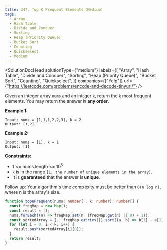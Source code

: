 ```yaml
---
title: 347. Top K Frequent Elements (Medium)
tags:
  - Array
  - Hash Table
  - Divide and Conquer
  - Sorting
  - Heap (Priority Queue)
  - Bucket Sort
  - Counting
  - Quickselect
  - Medium
---
```



<SolutionDocHead
  solutionType={"medium"}
  labels={[
    "Array",
    "Hash Table",
    "Divide and Conquer",
    "Sorting",
    "Heap (Priority Queue)",
    "Bucket Sort",
    "Counting",
    "Quickselect",
  ]}
  companies={["Yelp"]}
  url={"https://leetcode.com/problems/encode-and-decode-tinyurl/"}
/>

Given an integer array `nums` and an integer `k`, return the `k` most frequent elements. You may return the answer in <b>any order</b>.

<b>Example 1:</b>

```
Input: nums = [1,1,1,2,2,3], k = 2
Output: [1,2]
```

<b>Example 2:</b>

```
Input: nums = [1], k = 1
Output: [1]
```

<b>Constraints:</b>

- 1 <= nums.length <= 10<sup>5</sup>
- `k` is in the range `[1, the number of unique elements in the array]`.
- It is <b>guaranteed</b> that the answer is <b>unique</b>.

Follow up: Your algorithm's time complexity must be better than `O(n log n)`, where n is the array's size.

```ts title=solution.ts
function topKFrequent(nums: number[], k: number): number[] {
  const freqMap = new Map();
  const result = [];
  nums.forEach((n) => freqMap.set(n, (freqMap.get(n) || 0) + 1));
  const sortedArray = [...freqMap.entries()].sort((a, b) => b[1] - a[1]);
  for (let i = 0; i < k; i++) {
    result.push(sortedArray[i][0]);
  }
  return result;
}
```
